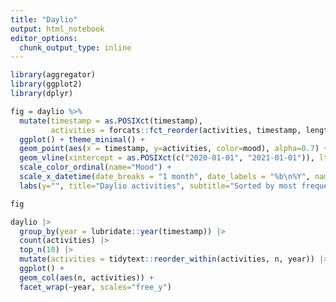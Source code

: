 ---
title: "Daylio"
output: html_notebook
editor_options: 
  chunk_output_type: inline
---


```{r}
library(aggregator)
library(ggplot2)
library(dplyr)

fig = daylio %>% 
  mutate(timestamp = as.POSIXct(timestamp), 
         activities = forcats::fct_reorder(activities, timestamp, length)) %>% 
  ggplot() + theme_minimal() + 
  geom_point(aes(x = timestamp, y=activities, color=mood), alpha=0.7) + 
  geom_vline(xintercept = as.POSIXct(c("2020-01-01", "2021-01-01")), lty=2, col="grey") + 
  scale_color_ordinal(name="Mood") + 
  scale_x_datetime(date_breaks = "1 month", date_labels = "%b\n%Y", name="") +
  labs(y="", title="Daylio activities", subtitle="Sorted by most frequent")

fig
```

```{r}

daylio |> 
  group_by(year = lubridate::year(timestamp)) |> 
  count(activities) |> 
  top_n(10) |> 
  mutate(activities = tidytext::reorder_within(activities, n, year)) |> 
  ggplot() + 
  geom_col(aes(n, activities)) + 
  facet_wrap(~year, scales="free_y")
```

